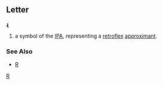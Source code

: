==Letter==
'''ɻ'''

#a symbol of the [[IPA]], representing a [[retroflex]] [[approximant]].
===See Also===
*[[R]]
[[Category:IPA symbols|R]]